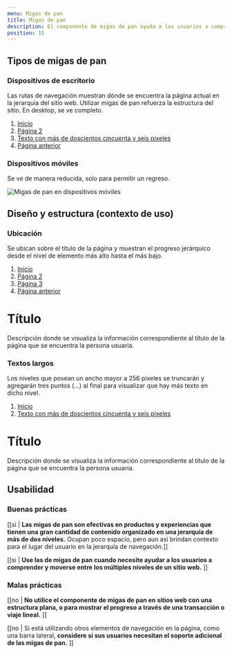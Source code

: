 ```yaml
---
menu: Migas de pan
title: Migas de pan
description: El componente de migas de pan ayuda a los usuarios a comprender dónde se encuentran dentro de la estructura de un sitio web y moverse entre niveles.
position: 15
---
```


## Tipos de migas de pan

### Dispositivos de escritorio

Las rutas de navegación muestran dónde se encuentra la página actual en la jerarquía del sitio web. Utilizar migas de pan refuerza la estructura del sitio. En desktop, se ve completo.

<div className="d-flex flex-row justify-content-center">
  <nav aria-label="breadcrumb">
    <ol className="breadcrumb">
      <li className="breadcrumb-item"><a href="#">Inicio</a></li>
      <li className="breadcrumb-item"><a href="#">Página 2</a></li>
      <li className="breadcrumb-item"><a href="#">Texto con más de doscientos cincuenta y seis píxeles</a></li>
      <li className="breadcrumb-item"><a href="#">Página anterior</a></li>
    </ol>
  </nav>
</div>

### Dispositivos móviles

Se ve de manera reducida, solo para permitir un regreso.

<div>
  <img src="/componentes/breadcrumb/breadcrumb-mobile.svg" className="d-block mx-auto" alt="Migas de pan en dispositivos móviles" />
</div>

## Diseño y estructura (contexto de uso)

### Ubicación

Se ubican sobre el título de la página y muestran el progreso jerárquico desde el nivel de elemento más alto hasta el más bajo.

<div className="content-bg">
  <nav aria-label="breadcrumb">
    <ol className="breadcrumb">
      <li className="breadcrumb-item"><a href="#">Inicio</a></li>
      <li className="breadcrumb-item"><a href="#">Página 2</a></li>
      <li className="breadcrumb-item"><a href="#">Página 3</a></li>
      <li className="breadcrumb-item"><a href="#">Página anterior</a></li>
    </ol>
  </nav>
  <div className="mt-4 pt-1">
    <h1 className="mb-3">Título</h1>
    <p className="lead">Descripción donde se visualiza la información correspondiente al título de la página que se encuentra la persona usuaria.</p>
  </div>
</div>

### Textos largos

Los niveles que posean un ancho mayor a 256 píxeles se truncarán y agregarán tres puntos (…) al final para visualizar que hay más texto en dicho nivel.

<div className="content-bg">
  <nav aria-label="breadcrumb">
    <ol className="breadcrumb">
      <li className="breadcrumb-item"><a href="#">Inicio</a></li>
      <li className="breadcrumb-item"><a href="#">Texto con más de doscientos cincuenta y seis píxeles</a></li>
    </ol>
  </nav>
  <div className="mt-4 pt-1">
    <h1 className="mb-3">Título</h1>
    <p className="lead">Descripción donde se visualiza la información correspondiente al título de la página que se encuentra la persona usuaria.</p>
  </div>
</div>

## Usabilidad

### Buenas prácticas

[[si | **Las migas de pan son efectivas en productos y experiencias que tienen una gran cantidad de contenido organizado en una jerarquía de más de dos niveles.** Ocupan poco espacio, pero aun así brindan contexto para el lugar del usuario en la jerarquía de navegación.]]

[[si | **Use las de migas de pan cuando necesite ayudar a los usuarios a comprender y moverse entre los múltiples niveles de un sitio web.** ]]

### Malas prácticas

[[no | **No utilice el componente de migas de pan en sitios web con una estructura plana, o para mostrar el progreso a través de una transacción o viaje lineal.** ]]

[[no | Si está utilizando otros elementos de navegación en la página, como una barra lateral, **considere si sus usuarios necesitan el soporte adicional de las migas de pan.** ]]
